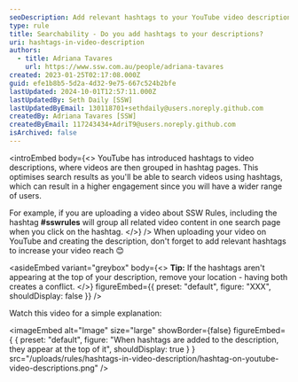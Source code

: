 ```yaml
---
seoDescription: Add relevant hashtags to your YouTube video descriptions to increase reach and engagement by grouping related content together.
type: rule
title: Searchability - Do you add hashtags to your descriptions?
uri: hashtags-in-video-description
authors:
  - title: Adriana Tavares
    url: https://www.ssw.com.au/people/adriana-tavares
created: 2023-01-25T02:17:08.000Z
guid: efe1b8b5-5d2a-4d32-9e75-667c524b2bfe
lastUpdated: 2024-10-01T12:57:11.000Z
lastUpdatedBy: Seth Daily [SSW]
lastUpdatedByEmail: 130118701+sethdaily@users.noreply.github.com
createdBy: Adriana Tavares [SSW]
createdByEmail: 117243434+AdriT9@users.noreply.github.com
isArchived: false
---
```


<introEmbed
  body={<>
YouTube has introduced hashtags to video descriptions, where videos are then grouped in hashtag pages. This optimises search results as you'll be able to search videos using hashtags, which can result in a higher engagement since you will have a wider range of users.

For example, if you are uploading a video about SSW Rules, including the hashtag **#sswrules** will group all related video content in one search page when you click on the hashtag.
  </>}
/>
When uploading your video on YouTube and creating the description, don't forget to add relevant hashtags to increase your video reach 😊

<asideEmbed
  variant="greybox"
  body={<>
    **Tip:** If the hashtags aren't appearing at the top of your description, remove your location - having both creates a conflict.
  </>}
  figureEmbed={{
    preset: "default",
    figure: "XXX",
    shouldDisplay: false
  }}
/>

Watch this video for a simple explanation:

<youtubeEmbed url="https://www.youtube.com/watch?v=F06MV1qm51Y" description="Video: Youtube Hashtags included in description" />


<imageEmbed
  alt="Image"
  size="large"
  showBorder={false}
  figureEmbed={ {
    preset: "default",
    figure: "When hashtags are added to the description, they appear at the top of it",
    shouldDisplay: true
  } }
  src="/uploads/rules/hashtags-in-video-description/hashtag-on-youtube-video-descriptions.png"
/>

